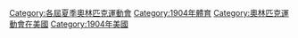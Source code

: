 {{Commonscat|1904 Summer Olympics}}

[[Category:各屆夏季奧林匹克運動會|Category:各屆夏季奧林匹克運動會]]
[[Category:1904年體育|Category:1904年體育]]
[[Category:奧林匹克運動會在美國‎|Category:奧林匹克運動會在美國‎]]
[[Category:1904年美國|Category:1904年美國]]